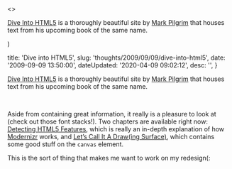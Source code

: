 

  <>
  <p><a href="http&#58;//diveintohtml5.org/">Dive Into HTML5</a> is a thoroughly beautiful site by <a href="http&#58;//diveintomark.org/">Mark Pilgrim</a> that houses text from his upcoming book of the same name. </p>
  </>
)


  title: 'Dive into HTML5',
  slug: 'thoughts/2009/09/09/dive-into-html5',
  date: '2009-09-09 13:50:00',
  dateUpdated: '2020-04-09 09:02:12',
  desc: '',
}

<p><a href="http://diveintohtml5.org/">Dive Into HTML5</a> is a thoroughly beautiful site by <a href="http://diveintomark.org/">Mark Pilgrim</a> that houses text from his upcoming book of the same name. </p><br/><p>Aside from containing great information, it really is a pleasure to look at (check out those font stacks!). Two chapters are available right now: <a href="http://diveintohtml5.org/detect.html">Detecting HTML5 Features</a>, which is really an in-depth explanation of how <a href="http://www.modernizr.com/">Modernizr</a> works, and <a href="http://diveintohtml5.org/canvas.html">Let’s Call It A Draw(ing Surface)</a>, which contains some good stuff on the <code>canvas</code> element.</p>
<p>This is the sort of thing that makes me want to work on my redesign(:</p>

